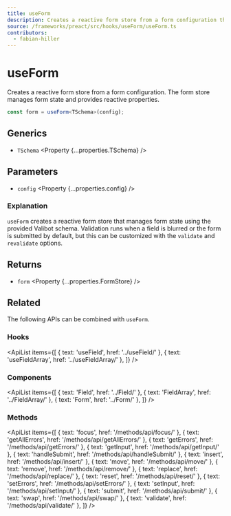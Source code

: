 ```yaml
---
title: useForm
description: Creates a reactive form store from a form configuration that manages form state and provides reactive properties.
source: /frameworks/preact/src/hooks/useForm/useForm.ts
contributors:
  - fabian-hiller
---
```



# useForm

Creates a reactive form store from a form configuration. The form store manages form state and provides reactive properties.

```ts
const form = useForm<TSchema>(config);
```

## Generics

- `TSchema` <Property {...properties.TSchema} />

## Parameters

- `config` <Property {...properties.config} />

### Explanation

`useForm` creates a reactive form store that manages form state using the provided Valibot schema. Validation runs when a field is blurred or the form is submitted by default, but this can be customized with the `validate` and `revalidate` options.

## Returns

- `form` <Property {...properties.FormStore} />

## Related

The following APIs can be combined with `useForm`.

### Hooks

<ApiList
  items={[
    { text: 'useField', href: '../useField/' },
    { text: 'useFieldArray', href: '../useFieldArray/' },
  ]}
/>

### Components

<ApiList
  items={[
    { text: 'Field', href: '../Field/' },
    { text: 'FieldArray', href: '../FieldArray/' },
    { text: 'Form', href: '../Form/' },
  ]}
/>

### Methods

<ApiList
  items={[
    { text: 'focus', href: '/methods/api/focus/' },
    { text: 'getAllErrors', href: '/methods/api/getAllErrors/' },
    { text: 'getErrors', href: '/methods/api/getErrors/' },
    { text: 'getInput', href: '/methods/api/getInput/' },
    { text: 'handleSubmit', href: '/methods/api/handleSubmit/' },
    { text: 'insert', href: '/methods/api/insert/' },
    { text: 'move', href: '/methods/api/move/' },
    { text: 'remove', href: '/methods/api/remove/' },
    { text: 'replace', href: '/methods/api/replace/' },
    { text: 'reset', href: '/methods/api/reset/' },
    { text: 'setErrors', href: '/methods/api/setErrors/' },
    { text: 'setInput', href: '/methods/api/setInput/' },
    { text: 'submit', href: '/methods/api/submit/' },
    { text: 'swap', href: '/methods/api/swap/' },
    { text: 'validate', href: '/methods/api/validate/' },
  ]}
/>

